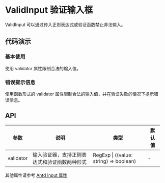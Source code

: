 
# ValidInput 验证输入框

ValidInput 可以通过传入正则表达式或验证函数禁止非法输入。

## 代码演示

### 基本使用

使用 validator 属性限制合法的输入值。

<Preview withSource='none'>
  <Story id='components-validinput--basic' />
</Preview>

### 错误提示信息

使用函数形式的 validator 属性限制合法的输入值，并在验证失败的情况下提示错误信息。

<Preview withSource='none'>
  <Story id='components-validinput--message' />
</Preview>

## API

| 参数      | 说明                                         | 类型                                       | 默认值 |
| --------- | -------------------------------------------- | ------------------------------------------ | ------ |
| validator | 输入验证器，支持正则表达式和验证函数两种形式 | RegExp &#124; ((value: string) => boolean) | -      |

其他属性请参考 [Antd Input 属性](https://ant.design/components/input-cn/)
